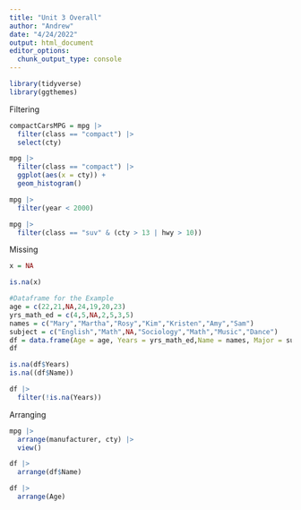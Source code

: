 ```yaml
---
title: "Unit 3 Overall"
author: "Andrew"
date: "4/24/2022"
output: html_document
editor_options: 
  chunk_output_type: console
---
```


```r
library(tidyverse)
library(ggthemes)
```

Filtering
```r
compactCarsMPG = mpg |>
  filter(class == "compact") |>
  select(cty)

mpg |>
  filter(class == "compact") |>
  ggplot(aes(x = cty)) +
  geom_histogram()

mpg |> 
  filter(year < 2000)

mpg |>
  filter(class == "suv" & (cty > 13 | hwy > 10))
```

Missing
```r
x = NA

is.na(x)

#Dataframe for the Example
age = c(22,21,NA,24,19,20,23)
yrs_math_ed = c(4,5,NA,2,5,3,5)
names = c("Mary","Martha","Rosy","Kim","Kristen","Amy","Sam")
subject = c("English","Math",NA,"Sociology","Math","Music","Dance")
df = data.frame(Age = age, Years = yrs_math_ed,Name = names, Major = subject)
df

is.na(df$Years)
is.na((df$Name))

df |>
  filter(!is.na(Years))
```

Arranging
```r
mpg |>
  arrange(manufacturer, cty) |>
  view()

df |>
  arrange(df$Name)

df |>
  arrange(Age)
```



